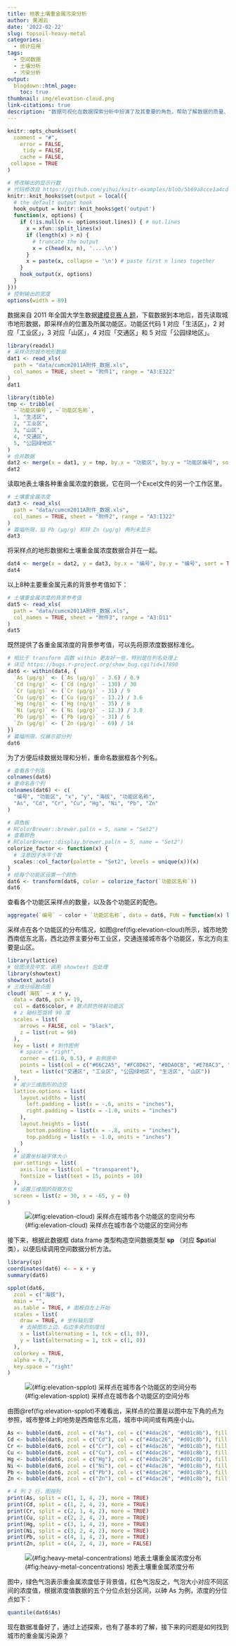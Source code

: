 ```yaml
---
title: 地表土壤重金属污染分析
author: 黄湘云
date: '2022-02-22'
slug: topsoil-heavy-metal
categories:
  - 统计应用
tags:
  - 空间数据
  - 土壤分析
  - 污染分析
output:
  blogdown::html_page:
    toc: true
thumbnail: img/elevation-cloud.png
link-citations: true
description: "数据可视化在数据探索分析中扮演了及其重要的角色，帮助了解数据的质量、分布和潜在规律，为建模和分析提供思路和假设。同时，又有助于阐述分析结果，交流分享。但要注意使用场景，切记过于花哨，引入一些不必要的炫酷手段，比如各种 3D 图，蜂窝图等。"
---
```




```r
knitr::opts_chunk$set(
  comment = "#",
    error = FALSE,
     tidy = FALSE,
    cache = FALSE,
 collapse = TRUE
)

# 修改输出的显示行数
# 代码修改自 https://github.com/yihui/knitr-examples/blob/5b69a8cce1a4cdcf43a3d17caae5b52669cf61b7/052-suppress-output.Rmd#L8-L19
knitr::knit_hooks$set(output = local({
  # the default output hook
  hook_output = knitr::knit_hooks$get('output')
  function(x, options) {
    if (!is.null(n <- options$out.lines)) { # out.lines
      x = xfun::split_lines(x)
      if (length(x) > n) {
        # truncate the output
        x = c(head(x, n), '....\n')
      }
      x = paste(x, collapse = '\n') # paste first n lines together
    }
    hook_output(x, options)
  }
}))
# 控制输出的宽度
options(width = 89)
```


数据来自 2011 年全国大学生数据[建模竞赛 A 题](http://www.mcm.edu.cn/html_cn/node/a1ffc4c5587c8a6f96eacefb8dbcc34e.html)，下载数据到本地后，首先读取城市地形数据，即采样点的位置及所属功能区。功能区代码 1 对应「生活区」，2 对应「工业区」，3 对应「山区」，4 对应「交通区」和 5 对应「公园绿地区」。

```r
library(readxl)
# 采样点的城市地形数据
dat1 <- read_xls(
  path = "data/cumcm2011A附件_数据.xls",
  col_names = TRUE, sheet = "附件1", range = "A3:E322"
)
dat1
```


```r
library(tibble)
tmp <- tribble(
  ~`功能区编号`, ~`功能区名称`,
  1, "生活区",
  2, "工业区",
  3, "山区",
  4, "交通区",
  5, "公园绿地区"
)
# 合并数据
dat2 <- merge(x = dat1, y = tmp, by.x = "功能区", by.y = "功能区编号", sort = FALSE)
dat2
```

读取地表土壤各种重金属浓度的数据，它在同一个Excel文件的另一个工作区里。

```r
# 土壤重金属浓度
dat3 <- read_xls(
  path = "data/cumcm2011A附件_数据.xls",
  col_names = TRUE, sheet = "附件2", range = "A3:I322"
)
# 篇幅所限，铅 Pb (μg/g) 和锌 Zn (μg/g) 两列未显示
dat3
```

将采样点的地形数据和土壤重金属浓度数据合并在一起。

```r
dat4 <- merge(x = dat2, y = dat3, by.x = "编号", by.y = "编号", sort = TRUE)
dat4
```

以上8种主要重金属元素的背景参考值如下：

```r
# 土壤重金属浓度的背景参考值
dat5 <- read_xls(
  path = "data/cumcm2011A附件_数据.xls",
  col_names = TRUE, sheet = "附件3", range = "A3:D11"
)
dat5
```

既然提供了各重金属浓度的背景参考值，可以先将原浓度数据标准化。

```r
# 相比于 transform 函数 within 更友好一些，特别是在列名处理上
# 详见 https://bugs.r-project.org/show_bug.cgi?id=17890
dat6 <- within(dat4, {
  `As (μg/g)` <- (`As (μg/g)` - 3.6) / 0.9
  `Cd (ng/g)` <- (`Cd (ng/g)` - 130) / 30
  `Cr (μg/g)` <- (`Cr (μg/g)` - 31) / 9
  `Cu (μg/g)` <- (`Cu (μg/g)` - 13.2) / 3.6
  `Hg (ng/g)` <- (`Hg (ng/g)` - 35) / 8
  `Ni (μg/g)` <- (`Ni (μg/g)` - 12.3) / 3.8
  `Pb (μg/g)` <- (`Pb (μg/g)` - 31) / 6
  `Zn (μg/g)` <- (`Zn (μg/g)` - 69) / 14
})
# 篇幅所限，仅展示部分列
dat6
```

为了方便后续数据处理和分析，重命名数据框各个列名。

```r
# 查看各个列名
colnames(dat6)
# 重命名各个列
colnames(dat6) <- c(
  "编号", "功能区", "x", "y", "海拔", "功能区名称",
  "As", "Cd", "Cr", "Cu", "Hg", "Ni", "Pb", "Zn"
)
```
```r
# 调色板
# RColorBrewer::brewer.pal(n = 5, name = "Set2")
# 查看颜色
# RColorBrewer::display.brewer.pal(n = 5, name = "Set2")
colorize_factor <- function(x) {
  # 注意因子水平个数
  scales::col_factor(palette = "Set2", levels = unique(x))(x)
}
# 给每个功能区设置一个颜色
dat6 <- transform(dat6, color = colorize_factor(`功能区名称`))
dat6
```

查看各个功能区采样点的数量，以及各个功能区的配色。

```r
aggregate(`编号` ~ color + `功能区名称`, data = dat6, FUN = function(x) length(unique(x)))
```

采样点在各个功能区的分布情况，如图\@ref(fig:elevation-cloud)所示，城市地势西南低东北高，西北边界主要分布工业区，交通连接城市各个功能区，东北方向主要是山区。

```r
library(lattice)
# 绘图涉及中文，调用 showtext 包处理
library(showtext)
showtext_auto()
# 三维分组散点图
cloud(`海拔` ~ x * y,
  data = dat6, pch = 19,
  col = dat6$color, # 散点颜色映射功能区
  # z 轴标签旋转 90 度
  scales = list(
    arrows = FALSE, col = "black",
    z = list(rot = 90)
  ),
  key = list( # 制作图例
    # space = "right",
    corner = c(1.0, 0.5), # 右侧居中
    points = list(col = c("#66C2A5", "#FC8D62", "#8DA0CB", "#E78AC3", "#A6D854"), pch = 19),
    text = list(c("交通区", "工业区", "公园绿地区", "生活区", "山区"))
  ),
  # 减少三维图形的边空
  lattice.options = list(
    layout.widths = list(
      left.padding = list(x = -.6, units = "inches"),
      right.padding = list(x = -1.0, units = "inches")
    ),
    layout.heights = list(
      bottom.padding = list(x = -.8, units = "inches"),
      top.padding = list(x = -1.0, units = "inches")
    )
  ),
  # 设置坐标轴字体大小
  par.settings = list(
    axis.line = list(col = "transparent"),
    fontsize = list(text = 15, points = 10)
  ),
  # 设置三维图的观察方位
  screen = list(z = 30, x = -65, y = 0)
)
```

![(\#fig:elevation-cloud) 采样点在城市各个功能区的空间分布](img/elevation-cloud.png){.full}

接下来，根据此数据框 data.frame 类型构造空间数据类型 **sp** （对应 **Sp**atial 类），以便后续调用空间数据分析方法。

```r
library(sp)
coordinates(dat6) <- ~ x + y
summary(dat6)
```
```r
spplot(dat6,
  zcol = c("海拔"),
  main = "",
  as.table = TRUE, # 面板自左上开始
  scales = list(
    draw = TRUE, # 坐标轴刻度
    # 去掉图形上边、右边多余的刻度线
    x = list(alternating = 1, tck = c(1, 0)),
    y = list(alternating = 1, tck = c(1, 0))
  ),
  colorkey = TRUE,
  alpha = 0.7,
  key.space = "right"
)
```

![(\#fig:elevation-spplot) 采样点在城市各个功能区的空间分布](img/elevation-spplot.png){.full}


由图\@ref(fig:elevation-spplot)不难看出，采样点的位置是以图中左下角的点为参照，城市整体上的地势是西南低东北高，城市中间间或有两座小山。


```r
As <- bubble(dat6, zcol = c("As"), col = c("#4dac26", "#d01c8b"), fill = F, key.space = "bottom")
Cd <- bubble(dat6, zcol = c("Cd"), col = c("#4dac26", "#d01c8b"), fill = F, key.space = "bottom")
Cr <- bubble(dat6, zcol = c("Cr"), col = c("#4dac26", "#d01c8b"), fill = F, key.space = "bottom")
Cu <- bubble(dat6, zcol = c("Cu"), col = c("#4dac26", "#d01c8b"), fill = F, key.space = "bottom")
Hg <- bubble(dat6, zcol = c("Hg"), col = c("#4dac26", "#d01c8b"), fill = F, key.space = "bottom")
Ni <- bubble(dat6, zcol = c("Ni"), col = c("#4dac26", "#d01c8b"), fill = F, key.space = "bottom")
Pb <- bubble(dat6, zcol = c("Pb"), col = c("#4dac26", "#d01c8b"), fill = F, key.space = "bottom")
Zn <- bubble(dat6, zcol = c("Zn"), col = c("#4dac26", "#d01c8b"), fill = F, key.space = "bottom")

# 4 列 2 行，图按列
print(As, split = c(1, 1, 4, 2), more = TRUE)
print(Cd, split = c(1, 2, 4, 2), more = TRUE)
print(Cr, split = c(2, 1, 4, 2), more = TRUE)
print(Cu, split = c(2, 2, 4, 2), more = TRUE)
print(Hg, split = c(3, 1, 4, 2), more = TRUE)
print(Ni, split = c(3, 2, 4, 2), more = TRUE)
print(Pb, split = c(4, 1, 4, 2), more = TRUE)
print(Zn, split = c(4, 2, 4, 2), more = FALSE)
```


![(\#fig:heavy-metal-concentrations) 地表土壤重金属浓度分布](img/heavy-metal-concentrations.png){.full}

图中，绿色气泡表示重金属浓度低于背景值，红色气泡反之，气泡大小对应不同区间的浓度值，根据浓度值数据的五个分位点划分区间，以砷 As 为例，浓度的分位点如下：

```r
quantile(dat6$As)
```

现在数据准备好了，通过上述探索，也有了基本的了解，接下来的问题是如何找到城市的重金属污染源？

